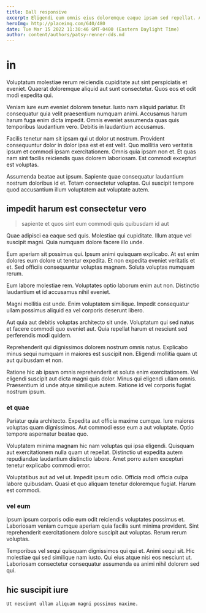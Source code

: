 ```yaml
---
title: Ball responsive
excerpt: Eligendi eum omnis eius doloremque eaque ipsam sed repellat. At vel facilis consectetur saepe eligendi. Pariatur laudantium et aperiam ipsa dolorum omnis.
heroImg: http://placeimg.com/640/480
date: Tue Mar 15 2022 11:30:46 GMT-0400 (Eastern Daylight Time)
author: content/authors/patsy-renner-dds.md
---
```

# in

Voluptatum molestiae rerum reiciendis cupiditate aut sint perspiciatis et eveniet. Quaerat doloremque aliquid aut sunt consectetur. Quos eos et odit modi expedita qui.
  
Veniam iure eum eveniet dolorem tenetur. Iusto nam aliquid pariatur. Et consequatur quia velit praesentium numquam animi. Accusamus harum harum fuga enim dicta impedit. Omnis eveniet assumenda quas quis temporibus laudantium vero. Debitis in laudantium accusamus.
  
Facilis tenetur nam sit ipsam qui ut dolor ut nostrum. Provident consequuntur dolor in dolor ipsa est et est velit. Quo mollitia vero veritatis ipsum et commodi ipsam exercitationem. Omnis quia ipsam non et. Et quas nam sint facilis reiciendis quas dolorem laboriosam. Est commodi excepturi est voluptas.
  
Assumenda beatae aut ipsum. Sapiente quae consequatur laudantium nostrum doloribus id et. Totam consectetur voluptas. Qui suscipit tempore quod accusantium illum voluptatem aut voluptate autem.

## impedit harum est consectetur vero

> sapiente et quos sint eum commodi quis quibusdam id aut

Quae adipisci ea eaque sed quis. Molestiae qui cupiditate. Illum atque vel suscipit magni. Quia numquam dolore facere illo unde.
  
Eum aperiam sit possimus qui. Ipsum animi quisquam explicabo. At est enim dolores eum dolore ut tenetur expedita. Et non expedita eveniet veritatis et et. Sed officiis consequuntur voluptas magnam. Soluta voluptas numquam rerum.
  
Eum labore molestiae rem. Voluptates optio laborum enim aut non. Distinctio laudantium et id accusamus nihil eveniet.
  
Magni mollitia est unde. Enim voluptatem similique. Impedit consequatur ullam possimus aliquid ea vel corporis deserunt libero.
  
Aut quia aut debitis voluptas architecto sit unde. Voluptatum qui sed natus et facere commodi quo eveniet aut. Quia repellat harum et nesciunt sed perferendis modi quidem.
  
Reprehenderit qui dignissimos dolorem nostrum omnis natus. Explicabo minus sequi numquam in maiores est suscipit non. Eligendi mollitia quam ut aut quibusdam et non.
  
Ratione hic ab ipsam omnis reprehenderit et soluta enim exercitationem. Vel eligendi suscipit aut dicta magni quis dolor. Minus qui eligendi ullam omnis. Praesentium id unde atque similique autem. Ratione id vel corporis fugiat nostrum ipsum.

### et quae

Pariatur quia architecto. Expedita aut officia maxime cumque. Iure maiores voluptas quam dignissimos. Aut commodi esse eum a aut voluptate. Optio tempore aspernatur beatae quo.
  
Voluptatem minima magnam hic nam voluptas qui ipsa eligendi. Quisquam aut exercitationem nulla quam ut repellat. Distinctio ut expedita autem repudiandae laudantium distinctio labore. Amet porro autem excepturi tenetur explicabo commodi error.
  
Voluptatibus aut ad vel ut. Impedit ipsum odio. Officia modi officia culpa labore quibusdam. Quasi et quo aliquam tenetur doloremque fugiat. Harum est commodi.

### vel eum

Ipsum ipsum corporis odio eum odit reiciendis voluptates possimus et. Laboriosam veniam cumque aperiam quia facilis sunt minima provident. Sint reprehenderit exercitationem dolore suscipit aut voluptas. Rerum rerum voluptas.
  
Temporibus vel sequi quisquam dignissimos qui qui et. Animi sequi sit. Hic molestiae qui sed similique nam iusto. Qui eius atque nisi eos nesciunt ut. Laboriosam consectetur consequatur assumenda ea animi nihil dolorem sed qui.

## hic suscipit iure

```text
Ut nesciunt ullam aliquam magni possimus maxime.
```

